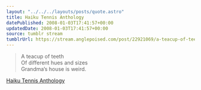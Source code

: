 ```yaml
---
layout: "../../../layouts/posts/quote.astro"
title: Haiku Tennis Anthology
datePublished: 2008-01-03T17:41:57+00:00
updatedDate: 2008-01-03T17:41:57+00:00
source: tumblr stream
tumblrUrl: https://stream.anglepoised.com/post/22921069/a-teacup-of-teeth-of-different-hues-and-sizes
---
```


> A teacup of teeth<br />
> Of different hues and sizes<br />
> Grandma&rsquo;s house is weird.

[Haiku Tennis Anthology](http://orbyn.blogspot.com/2004/12/anthology.html)
